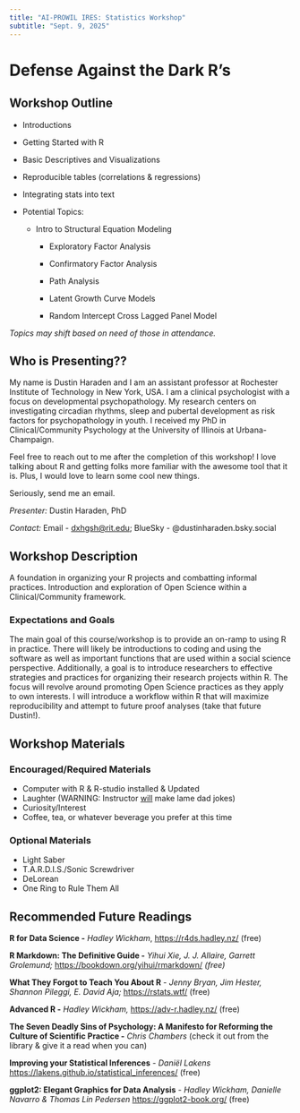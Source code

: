 ```yaml
---
title: "AI-PROWIL IRES: Statistics Workshop"
subtitle: "Sept. 9, 2025"
---
```


# Defense Against the Dark R's

## Workshop Outline

-   Introductions

-   Getting Started with R

-   Basic Descriptives and Visualizations

-   Reproducible tables (correlations & regressions)

-   Integrating stats into text

-   Potential Topics:

    -   Intro to Structural Equation Modeling

        -   Exploratory Factor Analysis

        -   Confirmatory Factor Analysis

        -   Path Analysis

        -   Latent Growth Curve Models

        -   Random Intercept Cross Lagged Panel Model

*Topics may shift based on need of those in attendance.*

## Who is Presenting??

My name is Dustin Haraden and I am an assistant professor at Rochester Institute of Technology in New York, USA. I am a clinical psychologist with a focus on developmental psychopathology. My research centers on investigating circadian rhythms, sleep and pubertal development as risk factors for psychopathology in youth. I received my PhD in Clinical/Community Psychology at the University of Illinois at Urbana-Champaign.

Feel free to reach out to me after the completion of this workshop! I love talking about R and getting folks more familiar with the awesome tool that it is. Plus, I would love to learn some cool new things.

Seriously, send me an email.

*Presenter:* Dustin Haraden, PhD

*Contact:* Email - [dxhgsh\@rit.edu](mailto:dxhgsh@rit.edu){.email}; BlueSky - @dustinharaden.bsky.social

## Workshop Description

A foundation in organizing your R projects and combatting informal practices. Introduction and exploration of Open Science within a Clinical/Community framework.

### Expectations and Goals

The main goal of this course/workshop is to provide an on-ramp to using R in practice. There will likely be introductions to coding and using the software as well as important functions that are used within a social science perspective. Additionally, a goal is to introduce researchers to effective strategies and practices for organizing their research projects within R. The focus will revolve around promoting Open Science practices as they apply to own interests. I will introduce a workflow within R that will maximize reproducibility and attempt to future proof analyses (take that future Dustin!).

## Workshop Materials

### Encouraged/Required Materials

-   Computer with R & R-studio installed & Updated
-   Laughter (WARNING: Instructor [will]{.underline} make lame dad jokes)
-   Curiosity/Interest
-   Coffee, tea, or whatever beverage you prefer at this time

### Optional Materials

-   Light Saber
-   T.A.R.D.I.S./Sonic Screwdriver
-   DeLorean
-   One Ring to Rule Them All

## Recommended Future Readings

**R for Data Science -** *Hadley Wickham*, <https://r4ds.hadley.nz/> (free)

**R Markdown: The Definitive Guide -** *Yihui Xie, J. J. Allaire, Garrett Grolemund;* <https://bookdown.org/yihui/rmarkdown/> *(free)*

**What They Forgot to Teach You About R** - *Jenny Bryan, Jim Hester, Shannon Pileggi, E. David Aja;* <https://rstats.wtf/> (free)

**Advanced R -** *Hadley Wickham,* <https://adv-r.hadley.nz/> (free)

**The Seven Deadly Sins of Psychology: A Manifesto for Reforming the Culture of Scientific Practice -** *Chris Chambers* (check it out from the library & give it a read when you can)

**Improving your Statistical Inferences** *- Daniël Lakens* <https://lakens.github.io/statistical_inferences/> (free)

**ggplot2: Elegant Graphics for Data Analysis** - *Hadley Wickham, Danielle Navarro & Thomas Lin Pedersen* <https://ggplot2-book.org/> (free)
